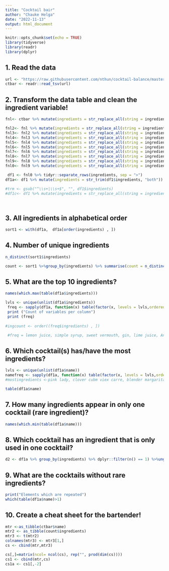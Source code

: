 ---
title: "Cocktail bair"
author: "Chauke Helga"
date: "2022-11-13"
output: html_document
---

```{r setup, include=FALSE}
knitr::opts_chunk$set(echo = TRUE)
library(tidyverse)
library(readr)
library(dplyr)
```

## 1. Read the data
```{r}
url <- "https://raw.githubusercontent.com/nthun/cocktail-balance/master/cocktail_data.tsv"
ctbar <- readr::read_tsv(url)
```
## 2. Transform the data table and clean the ingredient variable!
```{r}
fnl<- ctbar %>% mutate(ingredients = str_replace_all(string = ingredients, pattern = "[1234567890,.</()%]",replacement = ""))

fnl2<- fnl %>% mutate(ingredients = str_replace_all(string = ingredients, pattern = "drops", replacement = ""))
fnl3<- fnl2 %>% mutate(ingredients = str_replace_all(string = ingredients, pattern = "drop", replacement = ""))
fnl4<- fnl3 %>% mutate(ingredients = str_replace_all(string = ingredients, pattern = "dashes", replacement = ""))
fnl5<- fnl4 %>% mutate(ingredients = str_replace_all(string = ingredients, pattern = "abvbr", replacement = ""))
fnl6<- fnl5 %>% mutate(ingredients = str_replace_all(string = ingredients, pattern = "br", replacement = ""))
fnl7<- fnl6 %>% mutate(ingredients = str_replace_all(string = ingredients, pattern = "abv", replacement = ""))
fnl8<- fnl7 %>% mutate(ingredients = str_replace_all(string = ingredients, pattern = "oz", replacement = ""))
fnl9<- fnl8 %>% mutate(ingredients = str_replace_all(string = ingredients, pattern = "dash", replacement = ""))
fnl0<- fnl9 %>% mutate(ingredients = str_replace_all(string = ingredients, pattern = "bsp", replacement = ""))


```

```{r}
 df1 <- fnl0 %>% tidyr::separate_rows(ingredients, sep = ">")
df1a<- df1 %>% mutate(ingredients = str_trim(df1$ingredients, "both"))

#trm <- gsub("^\\s+|\\s+$", "", df1$ingredients)
#df1c<- df1 %>% mutate(ingredients = str_replace_all(string = ingredients, pattern = " ", replacement = ""))



```
```{r}

```

## 3. All ingredients in alphabetical order
```{r}
sort1 <- with(df1a,  df1a[order(ingredients) , ])
```

## 4. Number of unique ingredients
```{r}
n_distinct(sort1$ingredients)

count <- sort1 %>%group_by(ingredients) %>% summarise(count = n_distinct(ingredients))
```
## 5. What are the top 10 ingredients?
```{r}
names(which.max(table(df1a$ingredients)))

lvls <- unique(unlist(df1a$ingredients))
 freq <- sapply(df1a, function(x) table(factor(x, levels = lvls,ordered = TRUE)))
 print ("Count of variables per column")
 print (freq)
 
#ingcount <- order((freq$ingredients) , ])

 #freq = lemon juice, simple syrup, sweet vermouth, gin, lime juice, Angostura bitters, saline solution, water, rye, cognac 

```
## 6. Which cocktail(s) has/have the most ingredients?
```{r}
lvls <- unique(unlist(df1a$name))
namefreq <- sapply(df1a, function(x) table(factor(x, levels = lvls,ordered = TRUE)))
#mostingredients <-pink lady, clover cubm viex carre, blender margarita, carbonated negroni

table(df1a$name)
```


## 7. How many ingredients appear in only one cocktail (rare ingredient)?
```{r}
names(which.min(table(df1a$name)))
```
## 8. Which cocktail has an ingredient that is only used in one cocktail?
```{r}
d2 <- df1a %>% group_by(ingredients) %>% dplyr::filter(n() == 1) %>%ungroup()
```
## 9. What are the cocktails without rare ingredients?
```{r}
print("Elements which are repeated")
which(table(df1a$name)>1)
```
## 10. Create a cheat sheet for the bartender!
```{r}
mtr <-as_tibble(ctbar$name)
mtr2 <- as_tibble(count$ingredients)
mtr3 <- t(mtr2)
colnames(mtr3) <- mtr3[1,]
cs <- cbind(mtr,mtr3)

cs[,]=matrix(ncol= ncol(cs), rep("", prod(dim(cs))))
cs1 <- cbind(mtr,cs)
cs1a <- cs1[,-2]

```

